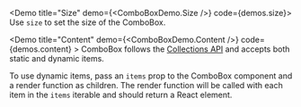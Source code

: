 
<Demo title="Size" demo={<ComboBoxDemo.Size />} code={demos.size}>
  Use `size` to set the size of the ComboBox.
</Demo>

<Demo title="Content" demo={<ComboBoxDemo.Content />} code={demos.content} >
ComboBox follows the
[Collections API](https://react-spectrum.adobe.com/react-aria/collections.html)
and accepts both static and dynamic items.

To use dynamic items, pass an `items` prop to the ComboBox component and a
render function as children. The render function will be called with each item
in the `items` iterable and should return a React element.

</Demo>
